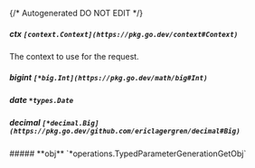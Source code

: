 {/* Autogenerated DO NOT EDIT  */}

##### **ctx** `[context.Context](https://pkg.go.dev/context#Context)`
The context to use for the request.

##### **bigint** `[*big.Int](https://pkg.go.dev/math/big#Int)`

##### **date** `*types.Date`

##### **decimal** `[*decimal.Big](https://pkg.go.dev/github.com/ericlagergren/decimal#Big)`

<Collapsible>
    ##### **obj** `*operations.TypedParameterGenerationGetObj`
    <Collapsible.Break/>
    <TypedParameterGenerationGetObj/>
</Collapsible>

